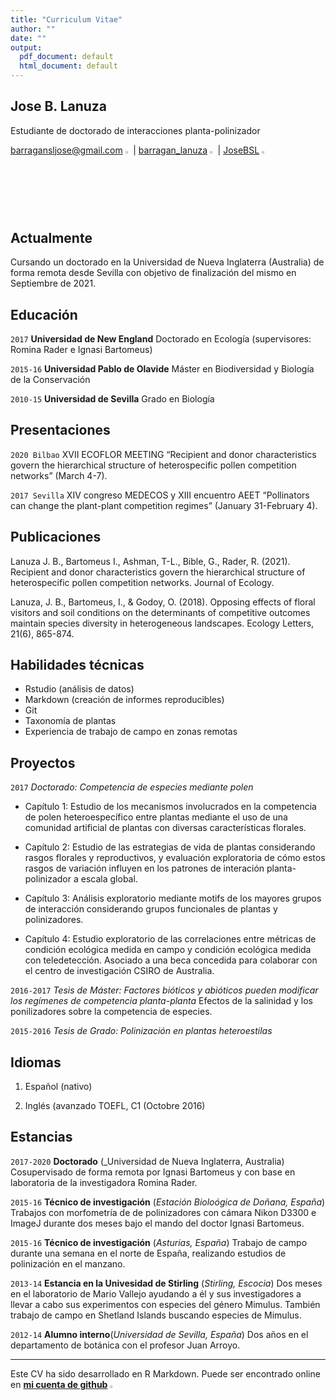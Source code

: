 ```yaml
---
title: "Curriculum Vitae"
author: ""
date: ""
output:
  pdf_document: default
  html_document: default
---
```


## Jose B. Lanuza
Estudiante de doctorado de interacciones planta-polinizador

[barragansljose@gmail.com](https://mail.google.com/mail/u/0/#inbox) ![](gmaillogo.png){ width=2.5% }| [barragan_lanuza](https://twitter.com/?lang=es) ![](twitterlogo.png){ width=2.5% }|
[JoseBSL](https://github.com/JoseBSL) ![](gitlogo.png){ width=2.5% }



## Actualmente

Cursando un doctorado en la Universidad de Nueva Inglaterra (Australia) de forma remota desde Sevilla con objetivo de finalización del mismo en Septiembre de 2021. 


## Educación

`2017`
__Universidad de New England__ Doctorado en Ecología (supervisores: Romina Rader e Ignasi Bartomeus)

`2015-16`
__Universidad Pablo de Olavide__ Máster en Biodiversidad y Biología de la Conservación 

`2010-15`
__Universidad de Sevilla__ Grado en Biología


## Presentaciones

`2020 Bilbao` XVII ECOFLOR MEETING "Recipient and donor characteristics govern the hierarchical structure of heterospecific pollen competition networks" (March 4-7).

`2017 Sevilla` XIV congreso MEDECOS y XIII encuentro AEET "Pollinators can change the plant-plant competition regimes" (January 31-February 4).

## Publicaciones

Lanuza J. B., Bartomeus I., Ashman, T-L., Bible, G., Rader, R. (2021). Recipient and donor characteristics govern the hierarchical structure of heterospecific pollen competition networks. Journal of Ecology. 

Lanuza, J. B., Bartomeus, I., & Godoy, O. (2018). Opposing effects of floral visitors and soil conditions on the determinants of competitive outcomes maintain species diversity in heterogeneous landscapes. Ecology Letters, 21(6), 865-874.


## Habilidades técnicas

* Rstudio (análisis de datos)
* Markdown (creación de informes reproducibles)
* Git
* Taxonomía de plantas
* Experiencia de trabajo de campo en zonas remotas

## Proyectos

`2017` _Doctorado: Competencia de especies mediante polen_ 

- Capítulo 1: Estudio de los mecanismos involucrados en la competencia de polen heteroespecífico entre plantas mediante el uso de una comunidad artificial de plantas con diversas características florales. 

- Capítulo 2: Estudio de las estrategias de vida de plantas considerando rasgos florales y reproductivos, y evaluación exploratoria de cómo estos rasgos de variación influyen en los patrones de interación planta-polinizador a escala global. 

- Capítulo 3: Análisis exploratorio mediante motifs de los mayores grupos de interacción considerando grupos funcionales de plantas y polinizadores.

- Capítulo 4: Estudio exploratorio de las correlaciones entre métricas de condición ecológica medida en campo y condición ecológica medida con teledetección. Asociado a una beca concedida para colaborar con el centro de investigación CSIRO de Australia.

`2016-2017` _Tesis de Máster: Factores bióticos y abióticos pueden modificar los regímenes de competencia planta-planta_ 
Efectos de la salinidad y los ponilizadores sobre la competencia de especies.

`2015-2016` _Tesis de Grado: Polinización en plantas heteroestilas_

## Idiomas 

1. Español (nativo)

2. Inglés (avanzado TOEFL, C1 (Octobre 2016) 


## Estancias

`2017-2020`
__Doctorado__ (_Universidad de Nueva Inglaterra, Australia)
Cosupervisado de forma remota por Ignasi Bartomeus y con base en laboratoria de la investigadora Romina Rader.

`2015-16`
__Técnico de investigación__ (_Estación Bioloógica de Doñana, España_)
Trabajos con morfometría de de polinizadores con cámara Nikon D3300 e ImageJ durante dos meses bajo el mando del doctor Ignasi Bartomeus.

`2015-16`
__Técnico de investigación__ (_Asturias, España_)
Trabajo de campo durante una semana en el norte de España, realizando estudios de polinización en el manzano.

`2013-14`
__Estancia en la Univesidad de Stirling__ (_Stirling, Escocia_)
Dos meses en el laboratorio de Mario Vallejo ayudando a él y sus investigadores a llevar a cabo sus experimentos con especies del género Mimulus. También trabajo de campo en Shetland Islands buscando especies de Mimulus.

`2012-14`
__Alumno interno__(_Universidad de Sevilla, España_)
Dos años en el departamento de botánica con el profesor Juan Arroyo.

-----

Este CV ha sido desarrollado en R Markdown. Puede ser encontrado online en [__mi cuenta de github__](https://github.com/JoseBSL/CV/blob/master/cv.Rmd) ![](gitlogo.png){ width=2.5% }










